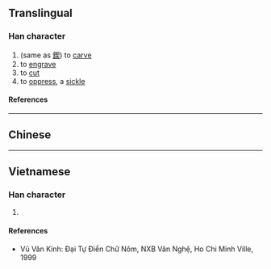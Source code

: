 {{character info/new}}
==Translingual==

===Han character===
{{Han char|rn=18|rad=刀|as=09|sn=11|four=|canj=QKLN|ids=⿰契刂}}

# (same as [[鍥]]) to [[carve]]
# to [[engrave]]
# to [[cut]]
# to [[oppress]], a [[sickle]]

====References====
{{Han ref|kx=0142.220|hdz=10347.110|uh=34F6}}

----

==Chinese==
{{zh-see|鍥|v}}

----

==Vietnamese==

===Han character===
{{vi-readings|reading=[[khía]], [[khiết]]|rs=刀09}}

# {{rfdef|vi|sort=刀09}}

====References====
* Vũ Văn Kính: Đại Tự Điển Chữ Nôm, NXB Văn Nghệ, Ho Chi Minh Ville, 1999